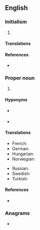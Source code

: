 {{also|ioc|IoC|íoc|ìoc}}
==English==

===Initialism===
{{rfc-header|Initialism}}
{{head|en|initialism|plural|IOCs}}

# {{lb|en|business}} {{initialism of|[[inter|Inter]][[-]][[office|Office]] [[communication|Communication]]|lang=en}}

====Translations====
{{trans-top|initialism of inter-office communication}}
{{trans-mid}}
{{trans-bottom}}

====References====
* {{pedia|IOC (disambiguation)}}

===Proper noun===
{{en-proper noun}}

# {{lb|en|sports}} {{initialism of|{{w|International Olympic Committee}}|lang=en}}

====Hyponyms====
* {{l|en|IPC}} {{gloss|International Paralympic Committee}}
* {{l|en|NOC}} {{gloss|National Olympic Committee}}

====Translations====
{{trans-top|initialism of International Olympic Committee}}
* French: {{t+|fr|CIO}}
* German: {{t+|de|IOK}}
* Hungarian: {{t+|hu|NOB}}
* Norwegian: {{t|no|IOK}}
{{trans-mid}}
* Russian: {{t|ru|МОК|m}} {{qualifier|Междунаро́дный олимпи́йский комите́т}}
* Swedish: {{t+|sv|IOK}}
* Turkish: {{t|tr|UOK}}
{{trans-bottom}}

====References====
* {{pedia|International Olympic Committee}}

===Anagrams===
* {{anagrams|en|-oic|CIO|COI|ICO|OIC|OIc.|oic}}